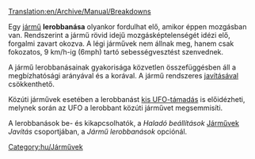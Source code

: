 [[Translation:en/Archive/Manual/Breakdowns]]

Egy [[hu/Manual/Járművek|jármű]] '''lerobbanása''' olyankor fordulhat elő, amikor éppen mozgásban van. Rendszerint a jármű rövid idejű mozgásképtelenségét idézi elő, forgalmi zavart okozva. A légi járművek nem állnak meg, hanem csak fokozatos, 9 km/h-ig (6mph) tartó sebességvesztést szenvednek.

A jármű lerobbanásainak gyakorisága közvetlen összefüggésben áll a megbízhatósági arányával és a korával. A jármű rendszeres [[hu/Manual/Járművek javítása|javításával]] csökkenthető.

Közúti járművek esetében a lerobbanást [[hu/Manual/Katasztrófák#kis-ufo|kis UFO-támadás]] is előidézheti, melynek során az UFO a lerobbant közúti járművet megsemmisíti.

A lerobbanások be- és kikapcsolhatók, a ''Haladó beállítások'' [[hu/Haladó beállítások/Járművek#javitas|Járművek]] ''Javítás'' csoportjában, a ''Jármű lerobbanások'' opciónál.

[[Category:hu/Járművek]]
